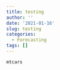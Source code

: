 ```yaml
---
title: testing
author: ''
date: '2021-01-16'
slug: testing
categories:
  - Forecasting
tags: []
---
```



```r
mtcars
```

